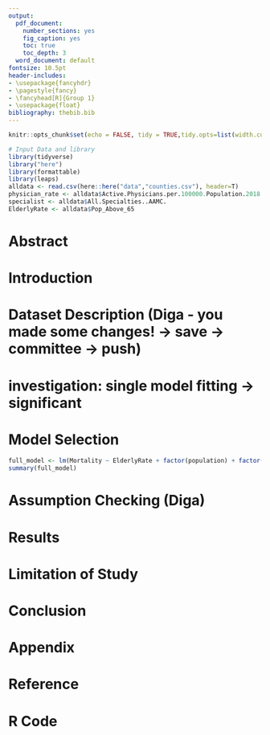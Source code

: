```yaml
---
output:
  pdf_document:
    number_sections: yes
    fig_caption: yes
    toc: true
    toc_depth: 3
  word_document: default
fontsize: 10.5pt
header-includes:
- \usepackage{fancyhdr}
- \pagestyle{fancy}
- \fancyhead[R]{Group 1}
- \usepackage{float}
bibliography: thebib.bib
---
```


```r
knitr::opts_chunk$set(echo = FALSE, tidy = TRUE,tidy.opts=list(width.cutoff= 70), fig.pos = "!h")
```

```r
# Input Data and library
library(tidyverse)
library("here")
library(formattable)
library(leaps)
alldata <- read.csv(here::here("data","counties.csv"), header=T) 
physician_rate <- alldata$Active.Physicians.per.100000.Population.2018..AAMC.
specialist <- alldata$All.Specialties..AAMC.
ElderlyRate <- alldata$Pop_Above_65
```

\pagebreak

# Abstract

# Introduction

# Dataset Description (Diga - you made some changes! -> save -> committee -> push)

# investigation: single model fitting -> significant 

# Model Selection 

```r
full_model <- lm(Mortality ~ ElderlyRate + factor(population) + factor(Region), data=alldata)
summary(full_model)
```

# Assumption Checking (Diga)

# Results

# Limitation of Study 

# Conclusion 

\pagebreak

# Appendix{-}

# Reference {-}

\pagebreak

# R Code {-}


